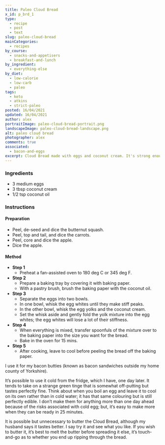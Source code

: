 ```yaml
---
title: Paleo Cloud Bread
x_id: p_brd_1
type:
  - recipe
  - post
  - text
slug: paleo-cloud-bread
mainCategories: 
  - recipes
by_course:
  - snacks-and-appetisers
  - breakfast-and-lunch
by_ingredient:
  - everything-else
by_diet:
  - low-calorie
  - low-carb
  - paleo
tags:
  - keto
  - atkins
  - strict-paleo
posted: 16/04/2021
updated: 16/04/2021
author: alex
portraitImage: paleo-cloud-bread-portrait.png
landscapeImage: paleo-cloud-bread-landscape.png
alt: paleo cloud bread
photographer: alex
comments: true
associated:
  - bacon-and-eggs
excerpt: Cloud Bread made with eggs and coconut cream. It's strong enough and flexible enough to hold a sandwich together without any added cheese.
---
```


<Ingredients>

### Ingredients
    
  - 3 medium eggs
  - 3 tbsp coconut cream
  - 1/2 tsp coconut oil

</Ingredients>

<Instructions>

### Instructions

#### Preparation

  - Peel, de-seed and dice the butternut squash.
  - Peel, top and tail, and dice the carrots.
  - Peel, core and dice the apple.
  - Dice the apple.

#### Method

  - **Step 1**
    - Preheat a fan-assisted oven to 180 deg C or 345 deg F.
  - **Step 2**
    - Prepare a baking tray by covering it with baking paper.
    - With a pastry brush, brush the baking paper with the coconut oil.
  - **Step 3**
    - Separate the eggs into two bowls.
    - In one bowl, whisk the egg whites until they make stiff peaks.
    - In the other bowl, whisk the egg yolks and the coconut cream.
    - Set the whisk aside and gently fold the yolk mixture into the egg whites; the egg whites will lose a lot of their stiffness.
  - **Step 4**
    - When everything is mixed, transfer spoonfuls of the mixture over to the baking paper into the size you want for the bread.
    - Bake in the oven for 15 mins.
  - **Step 5**
    - After cooking, leave to cool before peeling the bread off the baking paper.

</Instructions>

<RecipeBody>

I use it for my bacon butties (known as bacon sandwiches outside my home county of Yorkshire). 

It’s possible to use it cold from the fridge, which I have, one day later.  It tends to take on a strange green tinge that is somewhat off-putting but tastes perfectly fine.  Think about when you boil an egg and leave it to cool on its own rather than in cold water; it has that same colouring but is still perfectly edible.  I don’t make them for anything more than one day ahead because of the risks associated with cold egg; but, it’s easy to make more when they can be ready in 25 minutes.

It is possible but unnecessary to butter the Cloud Bread, although my husband says it tastes better.  I say try it and see what you like.  If you wish to butter it, it’s best to melt the butter before spreading it else, it’s touch-and-go as to whether you end up ripping through the bread.

</RecipeBody>


